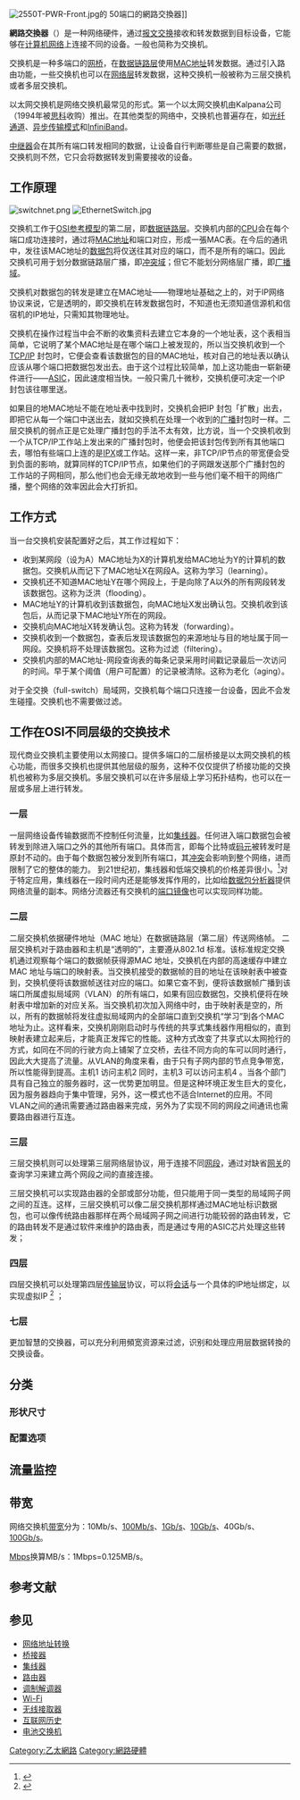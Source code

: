 {{multiple issues|
{{copyedit|time=2018-08-19T05:52:43+00:00}}
{{copypaste|time=2018-08-19T05:52:43+00:00}}
{{refimprove|time=2018-08-19T05:52:43+00:00}}
}}
{{NoteTA
|T=zh-cn:网络交换机; zh-tw:網路交換器;zh-hk:網絡交換器;
|G1=IT
|1=zh-cn:交换机; zh-tw:交換器;zh-hk:交換器;
}}
[[File:2550T-PWR-Front.jpg|thumb]]的{{link-en|ERS 2550T-PWR|ERS 3500 and ERS 2500 series}} 50端口的網路交換器]]

'''網路交換器'''（{{lang-en|Network switch}}）是一种网络硬件，通过[[报文交换|报文交换]]接收和转发数据到目标设备，它能够在[[计算机网络|计算机网络]]上连接不同的设备。一般也简称为交换机。

交换机是一种多端口的[[网桥|网桥]]，在[[数据链路层|数据链路层]]使用[[MAC地址|MAC地址]]转发数据。通过引入路由功能，一些交换机也可以在[[网络层|网络层]]转发数据，这种交换机一般被称为三层交换机或者多层交换机。

以太网交换机是网络交换机最常见的形式。第一个以太网交换机由Kalpana公司（1994年被[[思科|思科]]收购）推出。在其他类型的网络中，交换机也普遍存在，如[[光纤通道|光纤通道]]、[[异步传输模式|异步传输模式]]和[[InfiniBand|InfiniBand]]。

[[中继器|中继器]]会在其所有端口转发相同的数据，让设备自行判断哪些是自己需要的数据，交换机则不然，它只会将数据转发到需要接收的设备。

== 工作原理 ==
[[File:switchnet.png|thumb]]
[[File:EthernetSwitch.jpg|thumb]]

交换机工作于[[OSI参考模型|OSI参考模型]]的第二层，即[[数据链路层|数据链路层]]。交换机内部的[[CPU|CPU]]会在每个端口成功连接时，通过将[[MAC地址|MAC地址]]和端口对应，形成一張MAC表。在今后的通讯中，发往该MAC地址的[[数据包|数据包]]将仅送往其对应的端口，而不是所有的端口。因此交换机可用于划分数据链路层广播，即[[冲突域|冲突域]]；但它不能划分网络层广播，即[[广播域|广播域]]。

交换机对数据包的转发是建立在MAC地址——物理地址基础之上的，对于IP网络协议来说，它是透明的，即交换机在转发数据包时，不知道也无须知道信源机和信宿机的IP地址，只需知其物理地址。

交换机在操作过程当中会不断的收集资料去建立它本身的一个地址表，这个表相当简单，它说明了某个MAC地址是在哪个端口上被发现的，所以当交换机收到一个[[TCP/IP|TCP/IP]] 封包时，它便会查看该数据包的目的MAC地址，核对自己的地址表以确认应该从哪个端口把数据包发出去。由于这个过程比较简单，加上这功能由一崭新硬件进行——[[特殊應用積體電路|ASIC]]，因此速度相当快。一般只需几十微秒，交换机便可决定一个IP封包该往哪里送。

如果目的地MAC地址不能在地址表中找到时，交换机会把IP 封包「扩散」出去，即把它从每一个端口中送出去，就如交换机在处理一个收到的[[广播_(网络)|广播]]封包时一样。二层交换机的弱点正是它处理广播封包的手法不太有效，比方说，当一个交换机收到一个从TCP/IP工作站上发出来的广播封包时，他便会把该封包传到所有其他端口去，哪怕有些端口上连的是[[IPX|IPX]]或{{link-en|DECnet}}工作站。这样一来，非TCP/IP节点的带宽便会受到负面的影响，就算同样的TCP/IP节点，如果他们的子网跟发送那个广播封包的工作站的子网相同，那么他们也会无缘无故地收到一些与他们毫不相干的网络广播，整个网络的效率因此会大打折扣。

== 工作方式 ==
当一台交换机安装配置好之后，其工作过程如下：
* 收到某网段（设为A）MAC地址为X的计算机发给MAC地址为Y的计算机的数据包。交换机从而记下了MAC地址X在网段A。这称为学习（learning）。
* 交换机还不知道MAC地址Y在哪个网段上，于是向除了A以外的所有网段转发该数据包。这称为泛洪（flooding）。
* MAC地址Y的计算机收到该数据包，向MAC地址X发出确认包。交换机收到该包后，从而记录下MAC地址Y所在的网段。
* 交换机向MAC地址X转发确认包。这称为转发（forwarding）。
* 交换机收到一个数据包，查表后发现该数据包的来源地址与目的地址属于同一网段。交换机将不处理该数据包。这称为过滤（filtering）。
* 交换机内部的MAC地址-网段查询表的每条记录采用时间戳记录最后一次访问的时间。早于某个阈值（用户可配置）的记录被清除。这称为老化（aging）。

对于全交换（full-switch）局域网，交换机每个端口只连接一台设备，因此不会发生碰撞。交换机也不需要做过滤。

== 工作在OSI不同层级的交换技术 ==
现代商业交换机主要使用以太网接口。提供多端口的二层桥接是以太网交换机的核心功能，而很多交换机也提供其他层级的服务，这种不仅仅提供了桥接功能的交换机也被称为多层交换机。多层交换机可以在许多层级上学习拓扑结构，也可以在一层或多层上进行转发。

=== 一层 ===
一层网络设备传输数据而不控制任何流量，比如[[集线器|集线器]]。任何进入端口数据包会被转发到除进入端口之外的其他所有端口。具体而言，即每个比特或[[码元|码元]]被转发时是原封不动的。由于每个数据包被分发到所有端口，其[[载波侦听多路访问#载波侦听多路访问／碰撞检测（CSMA/CD）|冲突]]会影响到整个网络，进而限制了它的整体的能力。
到21世纪初，集线器和低端交换机的价格差异很小。<ref>{{cite web |title=Switches and Hubs |author=Matthew Glidden |work=About This Particular Macintosh blog |date=October 2001 |accessdate=June 9, 2011 |url=http://www.atpm.com/7.10/networking-1.shtml |archive-date=2019-01-06 |archive-url=https://web.archive.org/web/20190106050207/http://atpm.com/7.10/networking-1.shtml |dead-url=no }}</ref>对于特定应用，集线器在一段时间内还是能够发挥作用的，比如给[[数据包分析器|数据包分析器]]提供网络流量的副本。网络分流器还有交换机的[[端口镜像|端口镜像]]也可以实现同样功能。

=== 二层 ===
{{main|橋接器}}
二层交换机依据硬件地址（MAC 地址）在数据链路层（第二层）传送网络帧。
二层交换机对于路由器和主机是“透明的”，主要遵从802.1d 标准。该标准规定交换机通过观察每个端口的数据帧获得源MAC 地址，交换机在内部的高速缓存中建立MAC 地址与端口的映射表。当交换机接受的数据帧的目的地址在该映射表中被查到，交换机便将该数据帧送往对应的端口。如果它查不到，便将该数据帧广播到该端口所属虚拟局域网（VLAN）的所有端口，如果有回应数据包，交换机便将在映射表中增加新的对应关系。当交换机初次加入网络中时，由于映射表是空的，所以，所有的数据帧将发往虚拟局域网内的全部端口直到交换机“学习”到各个MAC 地址为止。这样看来，交换机刚刚启动时与传统的共享式集线器作用相似的，直到映射表建立起来后，才能真正发挥它的性能。这种方式改变了共享式以太网抢行的方式，如同在不同的行驶方向上铺架了立交桥，去往不同方向的车可以同时通行，因此大大提高了流量。从VLAN的角度来看，由于只有子网内部的节点竞争带宽，所以性能得到提高。主机1 访问主机2 同时，主机3 可以访问主机4 。当各个部门具有自己独立的服务器时，这一优势更加明显。但是这种环境正发生巨大的变化，因为服务器趋向于集中管理，另外，这一模式也不适合Internet的应用。不同VLAN之间的通讯需要通过路由器来完成，另外为了实现不同的网段之间通讯也需要路由器进行互连。

=== 三层 ===
三层交换机则可以处理第三层网络层协议，用于连接不同[[网段|网段]]，通过对缺省[[网关|网关]]的查询学习来建立两个网段之间的直接连接。

三层交换机可以实现路由器的全部或部分功能，但只能用于同一类型的局域网子网之间的互连。这样，三层交换机可以像二层交换机那样通过MAC地址标识数据包，也可以像传统路由器那样在两个局域网子网之间进行功能较弱的路由转发，它的路由转发不是通过软件来维护的路由表，而是通过专用的ASIC芯片处理这些转发；

=== 四层 ===
四层交换机可以处理第四层[[传输层|传输层]]协议，可以将[[会话|会话]]与一个具体的IP地址绑定，以实现虚拟IP <ref>{{cite web|title=二层、三层、四层交换机的区别|url=http://www.pconline.com.cn/pcjob/nettech/cisco/others/0406/390946.html|accessdate=2014-11-18|publisher=太平洋电脑网|date=2004-06-08|deadurl=yes|archiveurl=https://web.archive.org/web/20140228103829/http://www.pconline.com.cn/pcjob/nettech/cisco/others/0406/390946.html|archivedate=2014-02-28}}</ref> ；

=== 七层 ===
更加智慧的交换器，可以充分利用頻宽资源来过滤，识别和处理应用层数据转換的交换设备。

== 分类 ==
=== 形状尺寸 ===
=== 配置选项 ===

== 流量监控 ==

== 带宽 ==
网络交换机[[带宽_(计算机)|带宽]]分为：10Mb/s、[[快速乙太網|100Mb/s]]、[[吉比特以太网|1Gb/s]]、[[10吉比特乙太網路|10Gb/s]]、40Gb/s、[[100吉比特以太网|100Gb/s]]。

[[Mbps|Mbps]]换算MB/s：1Mbps=0.125MB/s。

== 参考文献 ==
{{Reflist}}

== 参见 ==
{{Portal box|資訊科技}}
* [[网络地址转换|网络地址转换]]
* [[桥接器|桥接器]]
* [[集线器|集线器]]
* [[路由器|路由器]]
* [[调制解调器|调制解调器]]
* [[Wi-Fi|Wi-Fi]]
* [[无线接取器|无线接取器]]
* [[互联网历史|互联网历史]]
* [[电池交换机|电池交换机]]
[[Category:乙太網路|Category:乙太網路]]
[[Category:網路硬體|Category:網路硬體]]